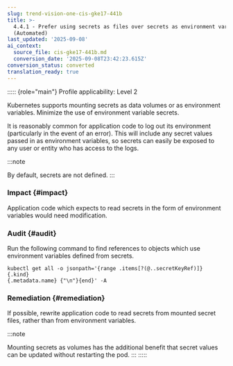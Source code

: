 ```yaml
---
slug: trend-vision-one-cis-gke17-441b
title: >-
  4.4.1 - Prefer using secrets as files over secrets as environment variables
  (Automated)
last_updated: '2025-09-08'
ai_context:
  source_file: cis-gke17-441b.md
  conversion_date: '2025-09-08T23:42:23.615Z'
conversion_status: converted
translation_ready: true
---
```


::::: {role="main"}
Profile applicability: Level 2

Kubernetes supports mounting secrets as data volumes or as environment variables. Minimize the use of environment variable secrets.

It is reasonably common for application code to log out its environment (particularly in the event of an error). This will include any secret values passed in as environment variables, so secrets can easily be exposed to any user or entity who has access to the logs.

:::note

By default, secrets are not defined.
:::

### Impact {#impact}

Application code which expects to read secrets in the form of environment variables would need modification.

### Audit {#audit}

Run the following command to find references to objects which use environment variables defined from secrets.

``` codeblock
kubectl get all -o jsonpath='{range .items[?(@..secretKeyRef)]} {.kind} 
{.metadata.name} {"\n"}{end}' -A
```

### Remediation {#remediation}

If possible, rewrite application code to read secrets from mounted secret files, rather than from environment variables.

:::note

Mounting secrets as volumes has the additional benefit that secret values can be updated without restarting the pod.
:::
:::::
